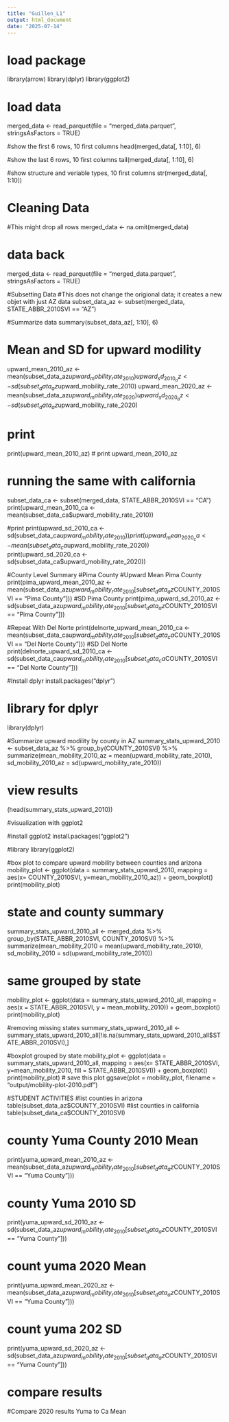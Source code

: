 ```yaml
---
title: "Guillen_L1"
output: html_document
date: "2025-07-14"
---
```

# load package
library(arrow)
library(dplyr)
library(ggplot2)

# load data 
merged_data <- read_parquet(file = "merged_data.parquet", stringsAsFactors = TRUE)

#show the first 6 rows, 10 first columns
head(merged_data[, 1:10], 6)

#show the last 6 rows, 10 first columns
tail(merged_data[, 1:10], 6)

#show structure and veriable types, 10 first columns
str(merged_data[, 1:10])

# Cleaning Data 
#This might drop all rows
merged_data <- na.omit(merged_data)

# data back 
merged_data <- read_parquet(file = "merged_data.parquet", stringsAsFactors = TRUE)

#Subsetting Data 
#This does not change the origional data; it creates a new objet with just AZ data
subset_data_az <- subset(merged_data, STATE_ABBR_2010SVI == "AZ")

#Summarize data
summary(subset_data_az[, 1:10], 6)

# Mean and SD for upward modility 
upward_mean_2010_az <- mean(subset_data_az$upward_mobility_rate_2010)
upward_sd_2010_az <- sd(subset_data_az$upward_mobility_rate_2010)
upward_mean_2020_az <- mean(subset_data_az$upward_mobility_rate_2020)
upward_sd_2020_az <- sd(subset_data_az$upward_mobility_rate_2020)

# print 
print(upward_mean_2010_az)
# print 
upward_mean_2010_az

# running the same with california 
subset_data_ca <- subset(merged_data, STATE_ABBR_2010SVI == "CA")
print(upward_mean_2010_ca <- mean(subset_data_ca$upward_mobility_rate_2010))

#print 
print(upward_sd_2010_ca <- sd(subset_data_ca$upward_mobility_rate_2010))
print(upward_mean_2020_ca <- mean(subset_data_ca$upward_mobility_rate_2020))
print(upward_sd_2020_ca <- sd(subset_data_ca$upward_mobility_rate_2020))

#County Level Summary 
#Pima County 
#Upward Mean Pima County 
print(pima_upward_mean_2010_az <- mean(subset_data_az$upward_mobility_rate_2010[subset_data_az$COUNTY_2010SVI == "Pima County"]))
#SD Pima County 
print(pima_upward_sd_2010_az <- sd(subset_data_az$upward_mobility_rate_2010[subset_data_az$COUNTY_2010SVI == "Pima County"]))

#Repeat With Del Norte
print(delnorte_upward_mean_2010_ca <- mean(subset_data_ca$upward_mobility_rate_2010[subset_data_ca$COUNTY_2010SVI == "Del Norte County"]))
#SD Del Norte
print(delnorte_upward_sd_2010_ca <- sd(subset_data_ca$upward_mobility_rate_2010[subset_data_ca$COUNTY_2010SVI == "Del Norte County"]))

#Install dplyr
install.packages("dplyr")

# library for dplyr
library(dplyr)

#Summarize upward modility by county in AZ
summary_stats_upward_2010 <- subset_data_az %>%
  group_by(COUNTY_2010SVI) %>%
  summarize(mean_mobility_2010_az = mean(upward_mobility_rate_2010),
            sd_mobility_2010_az = sd(upward_mobility_rate_2010))

# view results 
(head(summary_stats_upward_2010))

#visualization with ggplot2

#install ggplot2
install.packages("ggplot2")

#library
library(ggplot2)

#box plot to compare upward mobility between counties and arizona
mobility_plot <- ggplot(data = summary_stats_upward_2010,
                        mapping = aes(x= COUNTY_2010SVI, y=mean_mobility_2010_az)) +
  geom_boxplot()
print(mobility_plot)

# state and county summary
summary_stats_upward_2010_all <- merged_data %>%
  group_by(STATE_ABBR_2010SVI, COUNTY_2010SVI) %>%
  summarize(mean_mobility_2010 = mean(upward_mobility_rate_2010),
            sd_mobility_2010 = sd(upward_mobility_rate_2010))
            
# same grouped by state
mobility_plot <- ggplot(data = summary_stats_upward_2010_all,
                        mapping = aes(x = STATE_ABBR_2010SVI, y = mean_mobility_2010)) +
  geom_boxplot()
print(mobility_plot)

#removing missing states
summary_stats_upward_2010_all <- summary_stats_upward_2010_all[!is.na(summary_stats_upward_2010_all$STATE_ABBR_2010SVI),]

#boxplot grouped by state
mobility_plot <- ggplot(data = summary_stats_upward_2010_all,
                        mapping = aes(x= STATE_ABBR_2010SVI, y=mean_mobility_2010,
                                      fill = STATE_ABBR_2010SVI)) +
  geom_boxplot()
print(mobility_plot)
# save this plot
ggsave(plot = mobility_plot, filename = "output/mobility-plot-2010.pdf")
          
          


#STUDENT ACTIVITIES
#list counties in arizona
table(subset_data_az$COUNTY_2010SVI)
#list counties in california
table(subset_data_ca$COUNTY_2010SVI)
            
# county Yuma County 2010 Mean
print(yuma_upward_mean_2010_az <- mean(subset_data_az$upward_mobility_rate_2010[subset_data_az$COUNTY_2010SVI == "Yuma County"]))

# county Yuma 2010 SD
print(yuma_upward_sd_2010_az <- sd(subset_data_az$upward_mobility_rate_2010[subset_data_az$COUNTY_2010SVI == "Yuma County"]))

# count yuma 2020 Mean
print(yuma_upward_mean_2020_az <- mean(subset_data_az$upward_mobility_rate_2010[subset_data_az$COUNTY_2010SVI == "Yuma County"]))

# count yuma 202 SD
print(yuma_upward_sd_2020_az <- sd(subset_data_az$upward_mobility_rate_2010[subset_data_az$COUNTY_2010SVI == "Yuma County"]))

# compare results 


#Compare 2020 results Yuma to Ca Mean